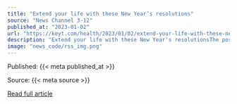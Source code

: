 ```yaml
---
title: "Extend your life with these New Year’s resolutions"
source: "News Channel 3-12"
published_at: "2023-01-02"
url: "https://keyt.com/health/2023/01/02/extend-your-life-with-these-new-years-resolutions/"
description: "Extend your life with these New Year's resolutionsThe post Extend your life with these New Year&#8217;s resolutions appeared first on News Channel 3-12."
image: "news_code/rss_img.png"
---
```



  Published: {{< meta published_at >}}
  

  Source: {{< meta source >}}
  

  [Read full article]({{< meta url >}})
  

